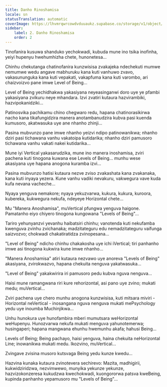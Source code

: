 ```yaml
---
title: Danho Rinoshamisa
locale: sn
statusTranslation: automatic
coverImage: https://lhvmrqwrcowdvduuaukz.supabase.co/storage/v1/object/public/strapi-uploads/small_cover-tratado-de-psicologia-revolucionaria.webp-5e15e1cec4e0ebebcde5d7fc7565d8fd.webp
sidebar:
    label: 2. Danho Rinoshamisa
    order: 2
---
```

Tinofanira kusuwa shanduko yechokwadi, kubuda mune ino tsika inofinha, yeiyi hupenyu hwehumhizha chete, hunonetesa...

Chinhu chekutanga chatinofanira kunzwisisa zvakajeka ndechekuti mumwe nemumwe wedu angave mabhuruku kana kuti vanhuwo zvavo, vakasununguka kana kuti vepakati, vakapfuma kana kuti varombo, ari chaizvoizvo pane imwe Level of Being...

Level of Being yechidhakwa yakasiyana neyeasinganwi doro uye ye pfambi yakasiyana zvikuru neye mhandara. Izvi zvatiri kutaura hazvirambiki, hazvipokanidziki...

Patinosvika pachikamu chino chegwaro redu, hapana chatinorasikirwa nacho kana tikafungidzira manera anotambanudzira kubva pasi kuenda kumusoro, akatwasuka uye ane nhanho zhinji...

Pasina mubvunzo pane imwe nhanho yeizvi ndipo patinowanikwa; nhanho dziri pasi tichawana vanhu vakatoipa kutidarika; nhanho dziri pamusoro tichawana vanhu vakati nakei kutidarika...

Mune iyi Vertical yakasarudzika, mune ino manera inoshamisa, zviri pachena kuti tinogona kuwana ese Levels of Being... munhu wese akasiyana uye hapana anogona kuramba izvi...

Pasina mubvunzo hatisi kutaura nezve zviso zvakashata kana zvakanaka, kana kuti inyaya yezera. Kune vanhu vadiki nevakuru, vakwegura vave kuda kufa nevana vacheche...

Nyaya yenguva nemakore; nyaya yekuzvarwa, kukura, kukura, kuroora, kubereka, kukwegura nekufa, ndeyeye Horizontal chete...

Mu "Manera Anoshamisa", muVertical pfungwa yenguva haigone. Pamatanho eiyo chiyero tinogona kungowana "Levels of Being"...

Tariro yehunyanzvi yevanhu haibatsiri chinhu; vanotenda kuti nekufamba kwenguva zvinhu zvichanaka; madzitateguru edu nemadzitateguru vaifunga saizvozvo; chokwadi chakatiratidza zvinopesana...

"Level of Being" ndicho chinhu chakakosha uye ichi iVertical; tiri panhanho imwe asi tinogona kukwira kune imwe nhanho...

"Manera Anoshamisa" atiri kutaura nezvawo uye anoreva "Levels of Being" akasiyana, zvirokwazvo, hapana chekuita nenguva yakatwasuka...

"Level of Being" yakakwirira iri pamusoro pedu kubva nguva nenguva...

Haisi mune ramangwana riri kure rehorizontal, asi pano uye zvino; mukati medu; muVertical...

Zviri pachena uye chero munhu anogona kunzwisisa, kuti mitsara miviri - Horizontal neVertical - inosangana nguva nenguva mukati mePsychology yedu uye inoumba Muchinjikwa...

Unhu hunokura uye hunofambira mberi mumutsara weHorizontal weHupenyu. Hunozvarwa nekufa mukati menguva yahunotemerwa; husingaperi; hapana mangwana ehunhu hwemunhu akafa; hahusi Being...

Levels of Being; Being pachayo, haisi yenguva, haina chekuita neHorizontal Line; inowanikwa mukati medu. Ikozvino, muVertical...

Zvingave zvisina musoro kutsvaga Being yedu kunze kwedu...

Hazvina kunaka kutaura zvinotevera sechirevo: Mazita, madhigirii, kukwidziridzwa, nezvimwewo, munyika yekunze yekunze, hazvizokonzeresa kukudzwa kwechokwadi, kuongororwa patsva kweBeing, kupinda panhanho yepamusoro mu "Levels of Being"...

